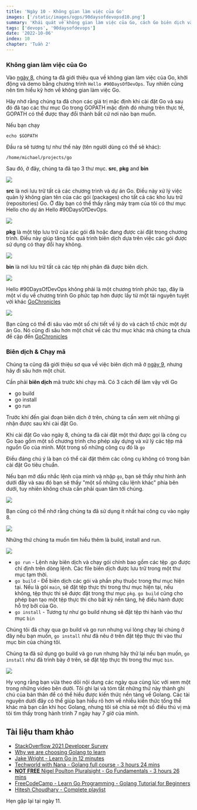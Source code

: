 ```yaml
---
title: 'Ngày 10 - Không gian làm việc của Go'
images: ['/static/images/ogps/90daysofdevopsd10.png']
summary: 'Khái quát về không gian làm việc của Go, cách Go biên dịch và chạy mã nguồn'
tags: ['devops', '90daysofdevops']
date: '2022-10-06'
index: 10
chapter: 'Tuần 2'
---
```


<TOCInline toc={props.toc} asDisclosure />

### Không gian làm việc của Go

Vào [ngày 8](/courses/90-ngay-devops/ngay-8), chúng ta đã giới thiệu qua về không gian làm việc của Go, khởi động và demo bằng chương trình `Hello #90DaysOfDevOps`. Tuy nhiên cũng nên tìm hiểu kỹ hơn về không gian làm việc Go.

Hãy nhớ rằng chúng ta đã chọn các giá trị mặc định khi cài đặt Go và sau đó đã tạo các thư mục Go trong GOPATH mặc định đó nhưng trên thực tế, GOPATH có thể được thay đổi thành bất cứ nơi nào bạn muốn.

Nếu bạn chạy

```
echo $GOPATH
```

Đầu ra sẽ tương tự như thế này (tên người dùng có thể sẽ khác):

```
/home/michael/projects/go
```

Sau đó, ở đây, chúng ta đã tạo 3 thư mục. **src**, **pkg** and **bin**

![](/static/images/assets/Day10_Go1.png)

**src** là nơi lưu trữ tất cả các chương trình và dự án Go. Điều này xử lý việc quản lý không gian tên của các gói (packages) cho tất cả các kho lưu trữ (repositories) Go. Ở đây bạn có thể thấy rằng máy trạm của tôi có thư mục Hello cho dự án Hello #90DaysOfDevOps.

![](/static/images/assets/Day10_Go2.png)

**pkg** là một tệp lưu trữ của các gói đã hoặc đang được cài đặt trong chương trình. Điều này giúp tăng tốc quá trình biên dịch dựa trên việc các gói được sử dụng có thay đổi hay không.

![](/static/images/assets/Day10_Go3.png)

**bin** là nơi lưu trữ tất cả các tệp nhị phân đã được biên dịch.

![](/static/images/assets/Day10_Go4.png)

Hello #90DaysOfDevOps không phải là một chương trình phức tạp, đây là một ví dụ về chương trình Go phức tạp hơn được lấy từ một tài nguyên tuyệt vời khác [GoChronicles](https://gochronicles.com/)

![](/static/images/assets/Day10_Go5.png)

Bạn cũng có thể đi sâu vào một số chi tiết về lý do và cách tổ chức một dự án Go. Nó cũng đi sâu hơn một chút về các thư mục khác mà chúng ta chưa đề cập đến [GoChronicles](https://gochronicles.com/project-structure/)

### Biên dịch & Chạy mã

Chúng ta cũng đã giới thiệu sơ qua về việc biên dịch mã ở [ngày 9](/courses/90-ngay-devops/ngay-9), nhưng hãy đi sâu hơn một chút.

Cần phải **biên dịch** mã trước khi chạy mã. Có 3 cách để làm vậy với Go

- go build
- go install
- go run

Trước khi đến giai đoạn biên dịch ở trên, chúng ta cần xem xét những gì nhận được sau khi cài đặt Go.

Khi cài đặt Go vào ngày 8, chúng ta đã cài đặt một thứ được gọi là công cụ Go bao gồm một số chương trình cho phép xây dựng và xử lý các tệp mã nguồn Go của mình. Một trong số những công cụ đó là `go`

Điều đáng chú ý là bạn có thể cài đặt thêm các công cụ không có trong bản cài đặt Go tiêu chuẩn.

Nếu bạn mở dấu nhắc lệnh của mình và nhập `go`, bạn sẽ thấy như hình ảnh dưới đây và sau đó bạn sẽ thấy "một số những câu lệnh khác" phía bên dưới, tuy nhiên không chưa cần phải quan tâm tới chúng.

![](/static/images/assets/Day10_Go6.png)

Bạn cũng có thể nhớ rằng chúng ta đã sử dụng ít nhất hai công cụ vào ngày 8.

![](/static/images/assets/Day10_Go7.png)

Những thứ chúng ta muốn tìm hiểu thêm là build, install and run.

![](/static/images/assets/Day10_Go8.png)

- `go run` - Lệnh này biên dịch và chạy gói chính bao gồm các tệp .go được chỉ định trên dòng lệnh. Các file biên dịch được lưu trữ trong một thư mục tạm thời.
- `go build` - Để biên dịch các gói và phần phụ thuộc trong thư mục hiện tại. Nếu là gói `main`, sẽ đặt tệp thực thi trong thư mục hiện tại, nếu không, tệp thực thi sẽ được đặt trong thư mục `pkg`. `go build` cũng cho phép bạn tạo một tệp thực thi cho bất kỳ nền tảng, hệ điều hành được hỗ trợ bởi của Go.
- `go install` - Tương tự như go build nhưng sẽ đặt tệp thi hành vào thư mục `bin`

Chúng tôi đã chạy qua go build và go run nhưng vui lòng chạy lại chúng ở đây nếu bạn muốn, `go install` như đã nêu ở trên đặt tệp thực thi vào thư mục bin của chúng tôi.

Chúng ta đã sử dụng go build và go run nhưng hãy thử lại nếu bạn muốn, `go install` như đã trình bày ở trên, sẽ đặt tệp thực thi trong thư mục `bin`.

![](/static/images/assets/Day10_Go9.png)

Hy vọng rằng bạn vừa theo dõi nội dung các ngày qua cùng lúc với xem một trong những video bên dưới. Tôi ghi lại và tóm tắt những thứ này thành ghi chú của bản thân để có thể hiểu được kiến thức nền tảng về Golang. Các tài nguyên dưới đây có thể giúp bạn hiểu rõ hơn về nhiều kiến thức tổng thể khác mà bạn cần khi học Golang, nhưng tôi sẽ chia sẻ một số điều thú vị mà tôi tìm thấy trong hành trình 7 ngày hay 7 giờ của mình.

## Tài liệu tham khảo

- [StackOverflow 2021 Developer Survey](https://insights.stackoverflow.com/survey/2021)
- [Why we are choosing Golang to learn](https://www.youtube.com/watch?v=7pLqIIAqZD4&t=9s)
- [Jake Wright - Learn Go in 12 minutes](https://www.youtube.com/watch?v=C8LgvuEBraI&t=312s)
- [Techworld with Nana - Golang full course - 3 hours 24 mins](https://www.youtube.com/watch?v=yyUHQIec83I)
- [**NOT FREE** Nigel Poulton Pluralsight - Go Fundamentals - 3 hours 26 mins](https://www.pluralsight.com/courses/go-fundamentals)
- [FreeCodeCamp - Learn Go Programming - Golang Tutorial for Beginners](https://www.youtube.com/watch?v=YS4e4q9oBaU&t=1025s)
- [Hitesh Choudhary - Complete playlist](https://www.youtube.com/playlist?list=PLRAV69dS1uWSR89FRQGZ6q9BR2b44Tr9N)

Hẹn gặp lại tại ngày 11.
